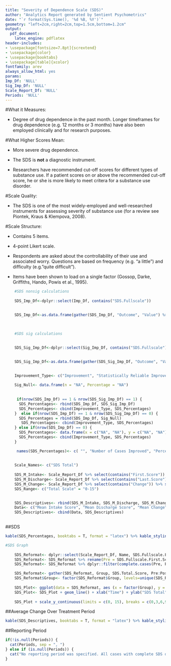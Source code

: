 ```yaml
---
title: "Severity of Dependence Scale (SDS)"
author: "Analytics Report generated by Sentient Psychometrics"
date: "`r format(Sys.time(), '%d %B, %Y')`"
geometry: "left=2cm,right=2cm,top=1.5cm,bottom=1.2cm"
output:
  pdf_document:
    latex_engine: pdflatex
header-includes:
- \usepackage[fontsize=7.8pt]{scrextend}
- \usepackage{color}
- \usepackage{booktabs}
- \usepackage[table]{xcolor}
fontfamily: arev
always_allow_html: yes
params:
Imp_Df: 'NULL'
Sig_Imp_Df: 'NULL'
Scale_Report_Df: 'NULL'
Periods: 'NULL'
---
```



\begingroup\Large

\begin{center} \textbf{Information About the Severity of Dependence Scale (SDS)} \end{center} 

#What it Measures: 

* Degree of drug dependence in the past month. Longer timeframes for drug dependence (e.g. 12 months or 3 months) have also been employed clinically and for research purposes. 

#What Higher Scores Mean:

* More severe drug dependence.

* The SDS is **not** a diagnostic instrument.

* Researchers have recommended cut-off scores for different types of substance use. If a patient scores on or above the recommended cut-off score, he or she is more likely to meet critera for a substance use disorder. 


#Scale Quality:

* The SDS is one of the most widely-employed and well-researched instruments for assessing severity of substance use (for a review see Piontek, Kraus & Klempova, 2008). 

#Scale Structure:

* Contains 5 items. 

* 4-point Likert scale.

* Respondents are asked about the controllability of their use and associated worry. Questions are based on frequency (e.g. "a little") and difficulty (e.g."quite difficult"). 

* Items have been shown to load on a single factor (Gossop, Darke, Griffiths, Hando, Powis et al., 1995). 

\endgroup
\newpage

```r

    #SDS nonsig calculations 
    
    SDS_Imp_Df<-dplyr::select(Imp_Df, contains("SDS.Fullscale"))

    
    SDS_Imp_Df<-as.data.frame(gather(SDS_Imp_Df, "Outcome", "Value") %>% na.omit() %>% count(Outcome,Value) %>% mutate(Percentage = paste0(round(100 * n/sum(n), 0), "%"))) %>% dplyr::filter(Value == "Yes") %>% dplyr::select(-c(Outcome,Value))

    
    
    #SDS sig calculations
    
    
    SDS_Sig_Imp_Df<-dplyr::select(Sig_Imp_Df, contains("SDS.Fullscale"))

    
    SDS_Sig_Imp_Df<-as.data.frame(gather(SDS_Sig_Imp_Df, "Outcome", "Value") %>% na.omit() %>% count(Outcome,Value) %>% mutate(Percentage = paste0(round(100 * n/sum(n), 0), "%"))) %>% dplyr::filter(Value == "Yes") %>% dplyr::select(-c(Outcome,Value))

    
    Improvement_Type<- c("Improvement", "Statistically Reliable Improvement")
    
    Sig_Null<- data.frame(n = "NA", Percentage = "NA")
    
    
     if(nrow(SDS_Imp_Df) == 1 & nrow(SDS_Sig_Imp_Df) == 1) {
      SDS_Percentages<- rbind(SDS_Imp_Df, SDS_Sig_Imp_Df)
      SDS_Percentages<- cbind(Improvement_Type, SDS_Percentages)
    }  else if(nrow(SDS_Imp_Df) == 1 & nrow(SDS_Sig_Imp_Df) == 0) {
      SDS_Percentages = rbind(SDS_Imp_Df, Sig_Null)
       SDS_Percentages<- cbind(Improvement_Type, SDS_Percentages)
    } else if(nrow(SDS_Imp_Df) == 0) {
      SDS_Percentages<- data.frame(x = c("NA", "NA"), y = c("NA", "NA"))
      SDS_Percentages<- cbind(Improvement_Type, SDS_Percentages)
    }

     names(SDS_Percentages)<- c( "", "Number of Cases Improved", "Percentage of Cases Improved")
    
     
    Scale_Names<- c("SDS Total")
    
    SDS_M_Intake<- Scale_Report_Df %>% select(contains("First.Score")) %>% select(contains("SDS")) %>% summarise_all(funs(round(mean(., na.rm = TRUE), digits = 2))) %>% rename_all(funs(c(Scale_Names)))
    SDS_M_Discharge<- Scale_Report_Df %>% select(contains("Last.Score")) %>% select(contains("SDS")) %>% summarise_all(funs(round(mean(., na.rm = TRUE), digits = 2))) %>% rename_all(funs(c(Scale_Names)))
    SDS_M_Change<- Scale_Report_Df %>% select(contains("Change")) %>% select(contains("SDS")) %>% summarise_all(funs(round(mean(., na.rm = TRUE), digits = 2))) %>% rename_all(funs(c(Scale_Names)))
    SDS_Range<- c("Total Scale" = "0-15")

    
    SDS_Descriptives<- rbind(SDS_M_Intake, SDS_M_Discharge, SDS_M_Change, SDS_Range)
    Data<- c("Mean Intake Score", "Mean Discharge Score", "Mean Change", "Range of Possible Scores")
    SDS_Descriptives<- cbind(Data, SDS_Descriptives)
  
```

##SDS

```r

kable(SDS_Percentages, booktabs = T, format = "latex") %>% kable_styling(position = "left", full_width = T, latex_options = "striped") %>% row_spec(0, bold = T) 
```

```r
  
#SDS Graph
    
    SDS_Reformat<- dplyr::select(Scale_Report_Df, Name, SDS.Fullscale.First.Score, SDS.Fullscale.Last.Score)
    SDS_Reformat<- SDS_Reformat %>% rename(Pre = SDS.Fullscale.First.Score, Post = SDS.Fullscale.Last.Score)
    SDS_Reformat<- SDS_Reformat %>% dplyr::filter(complete.cases(Pre, Post))

    SDS_Reformat<- gather(SDS_Reformat, Group, SDS.Total.Score, Pre:Post)
    SDS_Reformat$Group<- factor(SDS_Reformat$Group, levels=unique(SDS_Reformat$Group))
    
    SDS_Plot<- ggplot(data = SDS_Reformat, aes (x = factor(Group), y = SDS.Total.Score, group = Name))
    SDS_Plot<- SDS_Plot + geom_line() + xlab("Time") + ylab("SDS Total") 
    
    SDS_Plot + scale_y_continuous(limits = c(0, 15), breaks = c(0,3,6,9,12,15)) + scale_x_discrete(expand = c(0.2, 0)) + theme_bw() + theme(panel.background = element_rect("#f1f1f1"), axis.line = element_line(colour = "black"), panel.border = element_rect(colour = "#00004c", fill=NA, size=3)) + theme(axis.text.x =  element_text(size=9, family = "AvantGarde", color = "black", face = "bold"), axis.text.y = element_text(size=9, family = "AvantGarde", color = "black", face = "bold"), axis.title.x = element_text(size=9, family = "AvantGarde", face = "bold"), axis.title.y = element_text(size=9, family = "AvantGarde", face = "bold")) 
```


##Average Change Over Treatment Period

```r

kable(SDS_Descriptives, booktabs = T, format = "latex") %>% kable_styling(position = "left", full_width = T, latex_options = "striped") %>% row_spec(0, bold = T) 

```

##Reporting Period
```r


if(!is.null(Periods)) {
  cat(Periods, sep = ", ")
} else if (is.null(Periods)) {
  cat("No reporting period was specified. All cases with complete SDS data were used.")
}


```